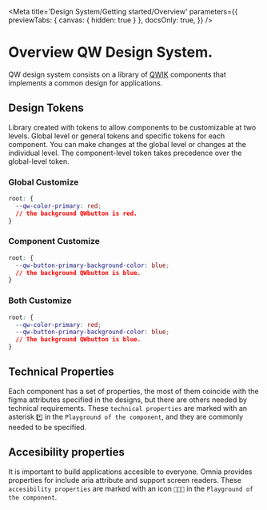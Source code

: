 
<Meta
  title='Design System/Getting started/Overview'
  parameters={{
    previewTabs: { canvas: { hidden: true } },
    docsOnly: true,
  }}
/>

# Overview QW Design System.

QW design system consists on a library of [QWIK](https://qwik.builder.io/) components that implements a common design for applications.

## Design Tokens

Library created with tokens to allow components to be customizable at two levels. Global level or general tokens and specific tokens for each component. You can make changes at the global level or changes at the individual level. The component-level token takes precedence over the global-level token.

### Global Customize

```css
root: {
  --qw-color-primary: red;
  // the background QWbutton is red.
}
```

### Component Customize

```css
root: {
  --qw-button-primary-background-color: blue;
  // the background QWbutton is blue.
}
```

### Both Customize

```css
root: {
  --qw-color-primary: red;
  --qw-button-primary-background-color: blue;
  // The background QWbutton is blue.
}
```

## Technical Properties

Each component has a set of properties, the most of them coincide with the figma attributes specified in the designs, but there are others needed by technical requirements. These `technical properties` are marked with an asterisk `*️⃣` in the `Playground of the component`, and they are commonly needed to be specified.

## Accesibility properties

It is important to build applications accesible to everyone. Omnia provides properties for include aria attribute and support screen readers. These `accesibility properties` are marked with an icon `👨🏻‍🦯` in the `Playground of the component`.
